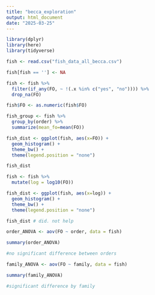 ```yaml
---
title: "becca_exploration"
output: html_document
date: "2025-03-25"
---
```


```r

library(dplyr)
library(here)
library(tidyverse)

fish <- read.csv("fish_data_all_becca.csv")

fish[fish == ''] <- NA

fish <- fish %>%
  filter(if_any(FO, ~ !(.x %in% c("yes", "no")))) %>%
  drop_na(FO)

fish$FO <- as.numeric(fish$FO)

fish_group <- fish %>%
  group_by(order) %>%
  summarize(mean_fo=mean(FO))

```

```r

fish_dist <- ggplot(fish, aes(x=FO)) +
  geom_histogram() +
  theme_bw() +
  theme(legend.position = "none")

fish_dist

fish <- fish %>%
  mutate(log = log10(FO))

fish_dist <- ggplot(fish, aes(x=log)) +
  geom_histogram() +
  theme_bw() +
  theme(legend.position = "none")

fish_dist # did. not help

```


```r

order_ANOVA <- aov(FO ~ order, data = fish)

summary(order_ANOVA)

#no significant difference between orders

family_ANOVA <- aov(FO ~ family, data = fish)

summary(family_ANOVA)

#significant difference by family

```


